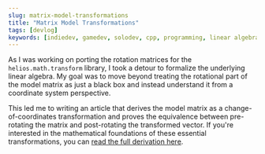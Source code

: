```yaml
---
slug: matrix-model-transformations
title: "Matrix Model Transformations"
tags: [devlog]
keywords: [indiedev, gamedev, solodev, cpp, programming, linear algebra, computer graphics, indiegames]
---
```



As I was working on porting the rotation matrices for the `helios.math.transform` library, I took a detour to formalize the underlying linear algebra. My goal was to move beyond treating the rotational part of the model matrix as just a black box and instead understand it from a coordinate system perspective.

 <!--truncate-->

 This led me to writing an article that derives the model matrix as a change-of-coordinates transformation and proves the equivalence between pre-rotating the matrix and post-rotating the transformed vector. If you're interested in the mathematical foundations of these essential transformations, you can [read the full derivation here](https://thorsten.suckow-homberg.de/docs/articles/computer-graphics/model-matrix-transformations-a-change-of-coordinates-perspective).

<SocialLinks />
